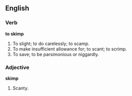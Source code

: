 ==English==

===Verb===

'''to skimp'''

#To slight; to do carelessly; to scamp.
#To make insufficient allowance for; to scant; to scrimp.
#To save; to be parsimonious or niggardly.

===Adjective===

'''skimp'''

#Scanty.